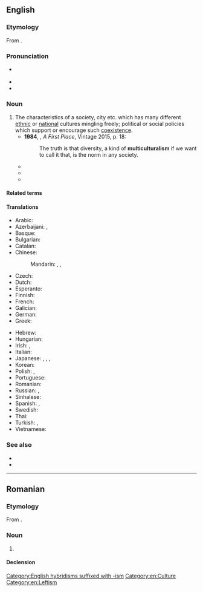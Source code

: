 ==English==
{{was wotd|2011|April|24}}
{{wikipedia}}

===Etymology===
From {{af|en|multicultural|-ism}}.

===Pronunciation===
* {{a|UK}} {{IPA|en|/ˌmʌltɪˈkʌltʃəɹəˌlɪz(ə)m/}}
* {{audio|en|en-au-multiculturalism.ogg|Audio (AU)}}
* {{audio|en|en-us-multiculturalism.ogg|Audio (Mid-Atlantic)}}

===Noun===
{{en-noun|~}}

# The characteristics of a society, city etc. which has many different [[ethnic]] or [[national]] cultures mingling freely; political or social policies which support or encourage such [[coexistence]]. {{defdate|from 20th c.}}
#*'''1984''', {{w|David Malouf}}, ''A First Place'', Vintage 2015, p. 18:
#*:The truth is that diversity, a kind of '''multiculturalism''' if we want to call it that, is the norm in any society.
#* {{quote-journal|en|date=8 April 1991|author=Barbara Ehrenreich|magazine=Time|passage=Something had to replace the threat of communism, and at last a workable substitute is at hand. "'''Multiculturalism'''," as the new menace is known, has been denounced in the media recently as the new McCarthyism, the new fundamentalism, even the new totalitarianism – take your choice.|title=Essay: Teach Diversity – with a Smile}}
#* {{quote-journal|en|date=3 August 2005|author=David Davis MP|work=Daily Telegraph|passage=Britain has pursued a policy of '''multiculturalism''' - allowing people of different cultures to settle without expecting them to integrate into society.}}
#* {{quote-journal|en|date=7 April 2011|title=On a mat and a prayer|magazine=The Economist|passage=Earlier this year he said '''multiculturalism''' had “failed”, that immigrants needed to “melt” into French society, and that “we do not want ostentatious prayers in the street in France.”}}

====Related terms====
{{col3|en
|multicultural
|multiculturally
|multicultured
}}

====Translations====
{{trans-top|societal idea}}
* Arabic: {{t|ar|اَلتَّعَدُّدِيَّةُ اَلثَّقَافِيَّة|f}}
* Azerbaijani: {{t|az|çoxmədəniyyətlilik}}, {{t|az|multikulturalizm}}
* Basque: {{t|eu|kultura-aniztasun}}
* Bulgarian: {{t|bg|мултикултурали́зъм|m}}
* Catalan: {{t+|ca|multiculturalisme|m}}
* Chinese:
*: Mandarin: {{t|cmn|多元文化|tr=duōyuán wénhuà|sc=Hani}}, {{t|cmn|多元文化主義}}, {{t|cmn|多元文化主义|tr=duōyuánwénhuàzhǔyì}}
* Czech: {{t|cs|multikulturalismus|m}}
* Dutch: {{t|nl|multiculturalisme|n}}
* Esperanto: {{t|eo|multkulturismo}}
* Finnish: {{t+|fi|monikulttuurisuus}}
* French: {{t+|fr|multiculturalisme|m}}
* Galician: {{t|gl|multiculturalismo|m}}
* German: {{t+|de|Multikulturalismus|m}}
* Greek: {{t+|el|πολυπολιτισμικότητα|f}}
{{trans-mid}}
* Hebrew: {{t|he|רב-תרבותיות}}
* Hungarian: {{t|hu|multikulturalizmus}}
* Irish: {{t|ga|ilchultúrachas|m}}, {{t|ga|ilchultúrthacht|f}}
* Italian: {{t+|it|multiculturalismo|m}}
* Japanese: {{t|ja|多元文化論|tr=たげんぶんかろん, tagen-bunka-ron}}, {{t|ja|多文化|tr=たぶんか, ta-bunka}}, {{t+|ja|多文化主義|tr=たぶんかしゅぎ, tabunkashugi}}, {{t|ja|マルチカルチュラリズム|tr=maruchikaruchurarizumu}}
* Korean: {{t|ko|다문화주의}}
* Polish: {{t|pl|multikulturalizm|m}}, {{t+|pl|wielokulturowość|f}}
* Portuguese: {{t|pt|multiculturalismo|m}}
* Romanian: {{t|ro|multiculturalism}}
* Russian: {{t+|ru|многокульту́рность|f}}, {{t+|ru|мультикультурали́зм|m}}
* Sinhalese: {{t-needed|si}}
* Spanish: {{t+|es|multiculturalismo|m}}, {{t|es|pluriculturalismo|m}}
* Swedish: {{t|sv|multikulturalism|c}}
* Thai: {{t-needed|th}}
* Turkish: {{t|tr|çokkültürlülük}}, {{t|tr|multikültüralizm}}
* Vietnamese: {{t|vi|chủ nghĩa đa văn hóa}}
{{trans-bottom}}

===See also===
* {{l|en|cosmopolitan}}
* {{l|en|culturism}}

[[Category:English hybridisms suffixed with -ism]]
[[Category:en:Culture]]
[[Category:en:Leftism]]

----

==Romanian==

===Etymology===
From {{bor|ro|en|multiculturalism}}.

===Noun===
{{ro-noun|n|-}}

# {{l|en|multiculturalism}}

====Declension====
{{ro-noun-n|n=sg}}